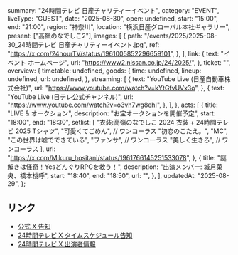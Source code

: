  summary: "24時間テレビ 日産チャリティーイベント",
  category: "EVENT",
  liveType: "GUEST",
  date: "2025-08-30",
  open: undefined,
  start: "15:00",
  end: "21:00",
  region: "神奈川",
  location: "横浜日産グローバル本社ギャラリー",
  present: ["高嶺のなでしこ2"],
  images: [
    {
      path: "/events/2025/2025-08-30_24時間テレビ 日産チャリティーイベント.jpg",
      ref: "https://x.com/24hourTV/status/1961005852296659101",
    },
  ],
  link: {
    text: "イベント ホームページ",
    url: "https://www2.nissan.co.jp/24/2025/",
  },
  ticket: "",
  overview: {
    timetable: undefined,
    goods: {
      time: undefined,
      lineup: undefined,
      url: undefined,
    },
    streaming: [
      {
        text: "YouTube Live (日産自動車株式会社)",
        url: "https://www.youtube.com/watch?v=kYtGfvUVx3o",
      },
      {
        text: "YouTube Live (日テレ公式チャンネル)",
        url: "https://www.youtube.com/watch?v=o3vh7wg8ehI",
      },
    ],
  },
  acts: [
    {
      title: "LIVE & オークション",
      description: "お宝オークションを開催予定",
      start: "18:00",
      end: "18:30",
      setlist: [
        "衣装:高嶺のなでしこ 2024 衣装 + 24時間テレビ 2025 Tシャツ",
        "可愛くてごめん", // ワンコーラス
        "初恋のこたえ。",
        "MC",
        "この世界は嘘でできている",
        "ファンサ", // ワンコーラス
        "美しく生きろ", // ワンコーラス
      ],
      url: "https://x.com/Mikuru_hositani/status/1961766145251533078",
    },
    {
      title: "謎解きは怪奇！YesどんぐりRPGを救う！",
      description: "出演メンバー: 城月菜央、橋本桃呼",
      start: "18:40",
      end: "18:50",
      url: "",
    },
  ],
  updatedAt: "2025-08-29",
};

## リンク

- [公式 X 告知](https://x.com/takanenofficial/status/1960628560193790067)
- [24時間テレビ X タイムスケジュール告知](https://x.com/24hourTV/status/1961005852296659101)
- [24時間テレビ X 出演者情報](https://x.com/24hourTV/status/1960583056328135026)

